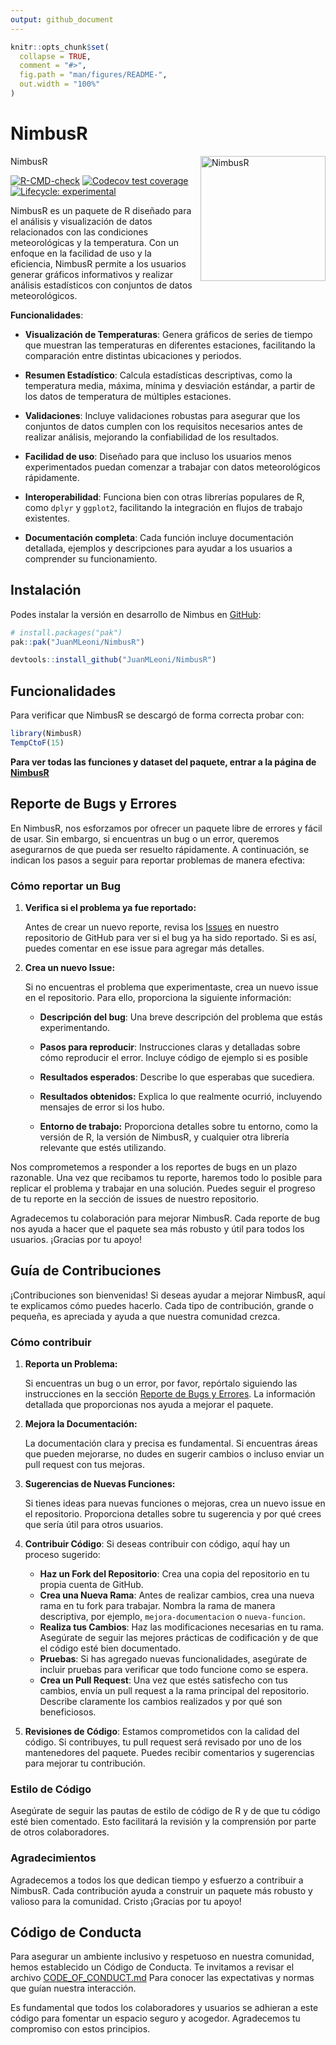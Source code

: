 ```yaml
---
output: github_document
---
```


<!-- README.md is generated from README.Rmd. Please edit that file -->

```r
knitr::opts_chunk$set(
  collapse = TRUE,
  comment = "#>",
  fig.path = "man/figures/README-",
  out.width = "100%"
)
```

# NimbusR

NimbusR <img src="imagenes/Logo2.png" alt="NimbusR" align="right" style="float: right; margin-left: 10px;" width="200"/>

<!-- badges: start -->

[![R-CMD-check](https://github.com/JuanMLeoni/NimbusR/actions/workflows/R-CMD-check.yaml/badge.svg)](https://github.com/JuanMLeoni/NimbusR/actions/workflows/R-CMD-check.yaml) [![Codecov test coverage](https://codecov.io/gh/JuanMLeoni/NimbusR/graph/badge.svg)](https://app.codecov.io/gh/JuanMLeoni/NimbusR) [![Lifecycle: experimental](https://img.shields.io/badge/lifecycle-experimental-orange.svg)](https://lifecycle.r-lib.org/articles/stages.html#experimental)


<!-- badges: end -->

NimbusR es un paquete de R diseñado para el análisis y visualización de datos relacionados con las condiciones meteorológicas y la temperatura. Con un enfoque en la facilidad de uso y la eficiencia, NimbusR permite a los usuarios generar gráficos informativos y realizar análisis estadísticos con conjuntos de datos meteorológicos.

**Funcionalidades**:

-   **Visualización de Temperaturas**: Genera gráficos de series de tiempo que muestran las temperaturas en diferentes estaciones, facilitando la comparación entre distintas ubicaciones y periodos.

-   **Resumen Estadístico**: Calcula estadísticas descriptivas, como la temperatura media, máxima, mínima y desviación estándar, a partir de los datos de temperatura de múltiples estaciones.

-   **Validaciones**: Incluye validaciones robustas para asegurar que los conjuntos de datos cumplen con los requisitos necesarios antes de realizar análisis, mejorando la confiabilidad de los resultados.

-   **Facilidad de uso**: Diseñado para que incluso los usuarios menos experimentados puedan comenzar a trabajar con datos meteorológicos rápidamente.

-   **Interoperabilidad**: Funciona bien con otras librerías populares de R, como `dplyr` y `ggplot2`, facilitando la integración en flujos de trabajo existentes.

-   **Documentación completa**: Cada función incluye documentación detallada, ejemplos y descripciones para ayudar a los usuarios a comprender su funcionamiento.

## Instalación

Podes instalar la versión en desarrollo de Nimbus en [GitHub](https://github.com/JuanMLeoni/NimbusR):

``` r
# install.packages("pak")
pak::pak("JuanMLeoni/NimbusR")

devtools::install_github("JuanMLeoni/NimbusR")
```

## Funcionalidades

Para verificar que NimbusR se descargó de forma correcta probar con:

```r
library(NimbusR)
TempCtoF(15)
```

**Para ver todas las funciones y dataset del paquete, entrar a la página de [NimbusR](https://juanmleoni.github.io/NimbusR/)**

## Reporte de Bugs y Errores {#reporte-de-bugs-y-errores}

En NimbusR, nos esforzamos por ofrecer un paquete libre de errores y fácil de usar. Sin embargo, si encuentras un bug o un error, queremos asegurarnos de que pueda ser resuelto rápidamente. A continuación, se indican los pasos a seguir para reportar problemas de manera efectiva:

### Cómo reportar un Bug

1.  **Verifica si el problema ya fue reportado:**

    Antes de crear un nuevo reporte, revisa los [Issues](https://github.com/JuanMLeoni/NimbusR/issues) en nuestro repositorio de GitHub para ver si el bug ya ha sido reportado. Si es así, puedes comentar en ese issue para agregar más detalles.

2.  **Crea un nuevo Issue:**

    Si no encuentras el problema que experimentaste, crea un nuevo issue en el repositorio. Para ello, proporciona la siguiente información:

    -   **Descripción del bug**: Una breve descripción del problema que estás experimentando.

    -   **Pasos para reproducir**: Instrucciones claras y detalladas sobre cómo reproducir el error. Incluye código de ejemplo si es posible

    -   **Resultados esperados**: Describe lo que esperabas que sucediera.

    -   **Resultados obtenidos:** Explica lo que realmente ocurrió, incluyendo mensajes de error si los hubo.

    -   **Entorno de trabajo:** Proporciona detalles sobre tu entorno, como la versión de R, la versión de NimbusR, y cualquier otra librería relevante que estés utilizando.

Nos comprometemos a responder a los reportes de bugs en un plazo razonable. Una vez que recibamos tu reporte, haremos todo lo posible para replicar el problema y trabajar en una solución. Puedes seguir el progreso de tu reporte en la sección de issues de nuestro repositorio.

Agradecemos tu colaboración para mejorar NimbusR. Cada reporte de bug nos ayuda a hacer que el paquete sea más robusto y útil para todos los usuarios. ¡Gracias por tu apoyo!

## Guía de Contribuciones

¡Contribuciones son bienvenidas! Si deseas ayudar a mejorar NimbusR, aquí te explicamos cómo puedes hacerlo. Cada tipo de contribución, grande o pequeña, es apreciada y ayuda a que nuestra comunidad crezca.

### Cómo contribuir

1.  **Reporta un Problema:**

    Si encuentras un bug o un error, por favor, repórtalo siguiendo las instrucciones en la sección [Reporte de Bugs y Errores](#reporte-de-bugs-y-errores). La información detallada que proporcionas nos ayuda a mejorar el paquete.

2.  **Mejora la Documentación:**

    La documentación clara y precisa es fundamental. Si encuentras áreas que pueden mejorarse, no dudes en sugerir cambios o incluso enviar un pull request con tus mejoras.

3.  **Sugerencias de Nuevas Funciones:**

    Si tienes ideas para nuevas funciones o mejoras, crea un nuevo issue en el repositorio. Proporciona detalles sobre tu sugerencia y por qué crees que sería útil para otros usuarios.

4.  **Contribuir Código**: Si deseas contribuir con código, aquí hay un proceso sugerido:

    -   **Haz un Fork del Repositorio**: Crea una copia del repositorio en tu propia cuenta de GitHub.
    -   **Crea una Nueva Rama**: Antes de realizar cambios, crea una nueva rama en tu fork para trabajar. Nombra la rama de manera descriptiva, por ejemplo, `mejora-documentacion` o `nueva-funcion`.
    -   **Realiza tus Cambios**: Haz las modificaciones necesarias en tu rama. Asegúrate de seguir las mejores prácticas de codificación y de que el código esté bien documentado.
    -   **Pruebas**: Si has agregado nuevas funcionalidades, asegúrate de incluir pruebas para verificar que todo funcione como se espera.
    -   **Crea un Pull Request**: Una vez que estés satisfecho con tus cambios, envía un pull request a la rama principal del repositorio. Describe claramente los cambios realizados y por qué son beneficiosos.

5.  **Revisiones de Código**: Estamos comprometidos con la calidad del código. Si contribuyes, tu pull request será revisado por uno de los mantenedores del paquete. Puedes recibir comentarios y sugerencias para mejorar tu contribución.

### Estilo de Código

Asegúrate de seguir las pautas de estilo de código de R y de que tu código esté bien comentado. Esto facilitará la revisión y la comprensión por parte de otros colaboradores.

### Agradecimientos

Agradecemos a todos los que dedican tiempo y esfuerzo a contribuir a NimbusR. Cada contribución ayuda a construir un paquete más robusto y valioso para la comunidad. Cristo ¡Gracias por tu apoyo!

## Código de Conducta

Para asegurar un ambiente inclusivo y respetuoso en nuestra comunidad, hemos establecido un Código de Conducta. Te invitamos a revisar el archivo [CODE_OF_CONDUCT.md](CODE_OF_CONDUCT.md) Para conocer las expectativas y normas que guían nuestra interacción.

Es fundamental que todos los colaboradores y usuarios se adhieran a este código para fomentar un espacio seguro y acogedor. Agradecemos tu compromiso con estos principios.

